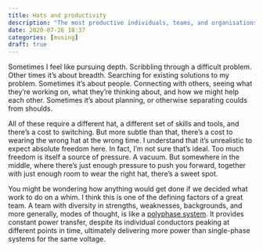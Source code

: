 ```yaml
---
title: Hats and productivity
description: "The most productive individuals, teams, and organisations, create slack to invite serendipity."
date: 2020-07-26 18:37
categories: [musing]
draft: true
---
```


Sometimes I feel like pursuing depth. Scribbling through a difficult problem. Other times it's about breadth. Searching for existing solutions to my problem. Sometimes it's about people. Connecting with others, seeing what they're working on, what they're thinking about, and how we might help each other. Sometimes it's about planning, or otherwise separating coulds from shoulds.

All of these require a different hat, a different set of skills and tools, and there's a cost to switching. But more subtle than that, there's a cost to wearing the wrong hat at the wrong time. I understand that it's unrealistic to expect absolute freedom here. In fact, I'm not sure that's ideal. Too much freedom is itself a source of pressure. A vacuum. But somewhere in the middle, where there's just enough pressure to push you forward, together with just enough room to wear the right hat, there's a sweet spot.

You might be wondering how anything would get done if we decided what work to do on a whim. I think this is one of the defining factors of a great team. A team with diversity in strengths, weaknesses, backgrounds, and more generally, modes of thought, is like a [polyphase system](https://en.wikipedia.org/wiki/Polyphase_system). It provides constant power transfer, despite its individual conductors peaking at different points in time, ultimately delivering more power than single-phase systems for the same voltage.
